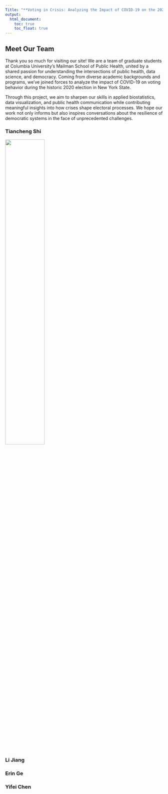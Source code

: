 ```yaml
---
Title: "**Voting in Crisis: Analyzing the Impact of COVID-19 on the 2020 Election in New York State**"
output: 
  html_document:
    toc: true
    toc_float: true
---
```


## **Meet Our Team**

Thank you so much for visiting our site! We are a team of graduate students at Columbia University’s Mailman School of Public Health, united by a shared passion for understanding the intersections of public health, data science, and democracy. Coming from diverse academic backgrounds and programs, we’ve joined forces to analyze the impact of COVID-19 on voting behavior during the historic 2020 election in New York State.


Through this project, we aim to sharpen our skills in applied biostatistics, data visualization, and public health communication while contributing meaningful insights into how crises shape electoral processes. We hope our work not only informs but also inspires conversations about the resilience of democratic systems in the face of unprecedented challenges.

### Tiancheng Shi
<img src="image\zuiho.png" style="width:50%">

### Li Jiang

### Erin Ge

### Yifei Chen
